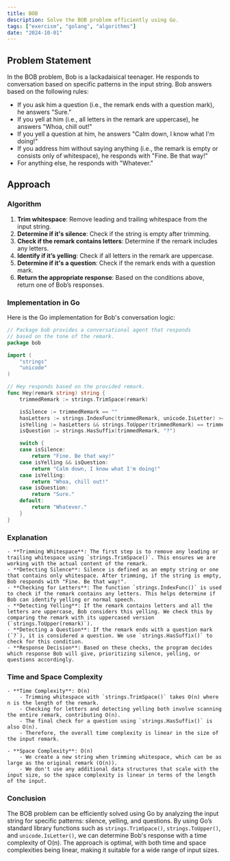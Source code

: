 ```yaml
---
title: BOB
description: Solve the BOB problem efficiently using Go.
tags: ["exercism", "golang", "algorithms"]
date: "2024-10-01"
---
```


## Problem Statement

In the BOB problem, Bob is a lackadaisical teenager. He responds to conversation based on specific patterns in the input string. Bob answers based on the following rules:

- If you ask him a question (i.e., the remark ends with a question mark), he answers "Sure."
- If you yell at him (i.e., all letters in the remark are uppercase), he answers "Whoa, chill out!"
- If you yell a question at him, he answers "Calm down, I know what I'm doing!"
- If you address him without saying anything (i.e., the remark is empty or consists only of whitespace), he responds with "Fine. Be that way!"
- For anything else, he responds with "Whatever."

## Approach

### Algorithm

1. **Trim whitespace**: Remove leading and trailing whitespace from the input string.
2. **Determine if it's silence**: Check if the string is empty after trimming.
3. **Check if the remark contains letters**: Determine if the remark includes any letters.
4. **Identify if it’s yelling**: Check if all letters in the remark are uppercase.
5. **Determine if it's a question**: Check if the remark ends with a question mark.
6. **Return the appropriate response**: Based on the conditions above, return one of Bob’s responses.

### Implementation in Go

Here is the Go implementation for Bob's conversation logic:

```go
// Package bob provides a conversational agent that responds
// based on the tone of the remark.
package bob

import (
	"strings"
	"unicode"
)

// Hey responds based on the provided remark.
func Hey(remark string) string {
	trimmedRemark := strings.TrimSpace(remark)

	isSilence := trimmedRemark == ""
	hasLetters := strings.IndexFunc(trimmedRemark, unicode.IsLetter) >= 0
	isYelling := hasLetters && strings.ToUpper(trimmedRemark) == trimmedRemark
	isQuestion := strings.HasSuffix(trimmedRemark, "?")

	switch {
	case isSilence:
		return "Fine. Be that way!"
	case isYelling && isQuestion:
		return "Calm down, I know what I'm doing!"
	case isYelling:
		return "Whoa, chill out!"
	case isQuestion:
		return "Sure."
	default:
		return "Whatever."
	}
}
```

### Explanation

	- **Trimming Whitespace**: The first step is to remove any leading or trailing whitespace using `strings.TrimSpace()`. This ensures we are working with the actual content of the remark.
	- **Detecting Silence**: Silence is defined as an empty string or one that contains only whitespace. After trimming, if the string is empty, Bob responds with "Fine. Be that way!".
	- **Checking for Letters**: The function `strings.IndexFunc()` is used to check if the remark contains any letters. This helps determine if Bob can identify yelling or normal speech.
	- **Detecting Yelling**: If the remark contains letters and all the letters are uppercase, Bob considers this yelling. We check this by comparing the remark with its uppercased version (`strings.ToUpper(remark)`).
	- **Detecting a Question**: If the remark ends with a question mark (`?`), it is considered a question. We use `strings.HasSuffix()` to check for this condition.
	- **Response Decision**: Based on these checks, the program decides which response Bob will give, prioritizing silence, yelling, or questions accordingly.

### Time and Space Complexity

	- **Time Complexity**: O(n)
		- Trimming whitespace with `strings.TrimSpace()` takes O(n) where n is the length of the remark.
		- Checking for letters and detecting yelling both involve scanning the entire remark, contributing O(n).
		- The final check for a question using `strings.HasSuffix()` is also O(n).
		- Therefore, the overall time complexity is linear in the size of the input remark.

	- **Space Complexity**: O(n)
		- We create a new string when trimming whitespace, which can be as large as the original remark (O(n)).
		- We don't use any additional data structures that scale with the input size, so the space complexity is linear in terms of the length of the input.

### Conclusion

The BOB problem can be efficiently solved using Go by analyzing the input string for specific patterns: silence, yelling, and questions. By using Go’s standard library functions such as `strings.TrimSpace()`, `strings.ToUpper()`, and `unicode.IsLetter()`, we can determine Bob's response with a time complexity of O(n). The approach is optimal, with both time and space complexities being linear, making it suitable for a wide range of input sizes.
